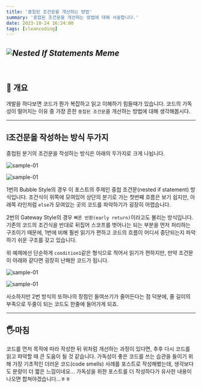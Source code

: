 ```yaml
---
title: '중첩된 조건문을 개선하는 방법'
summary: '중첩된 조건문을 개선하는 방법에 대해 서술합니다.'
date: 2023-10-24 16:24:00
tags: [cleancoding]
---
```


## _**![Nested If Statements Meme](/assets/posts/cleancoding/nested-if-statement/title.png)**_

<br />

## 🚩 개요

개발을 하다보면 코드가 뭔가 복잡하고 읽고 이해하기 힘들때가 있습니다.
코드의 가독성이 떨어지는 이유 중 가장 흔한 `중첩된 조건문`을 개선하는 방법에 대해 생각해봅시다.

---

## ❕조건문을 작성하는 방식 두가지

중첩된 분기의 조건문을 작성하는 방식은 아래의 두가지로 크게 나뉩니다.

<div className='flex flex-row gap-4'>

![sample-01](/assets/posts/cleancoding/nested-if-statement/sample_01.png)

![sample-01](/assets/posts/cleancoding/nested-if-statement/sample_02.png)

</div>

1번의 Bubble Style의 경우 이 포스트의 주제인 중첩 조건문(nested if statement) 방식입니다.
조건식이 위쪽에 모여있어 상단의 분기로 가는 첫번째 흐름은 보기 쉽지만, 아래쪽 라인처럼 `else`가 모여있는 곳의 코드를 파악하기가 굉장히
어렵습니다.

2번의 Gateway Style의 경우 `빠른 반환(early return)`이라고도 불리는 방식입니다.
기존의 코드의 조건식을 반대로 뒤집어 스코프를 벗어나는 되는 부분을 먼저 처리하는 구조이기 때문에,
1번에 비해 훨씬 읽기가 편하고 코드의 흐름이 어디서 중단되는지 파악하기 쉬운 구조를 갖고 있습니다.

위 예제에선 단순하게 `condition1`같은 형식으로 적어서 읽기가 편하지만, 만약 조건문이 아래와 같다면 굉장히 난해한 코드가 됩니다.

<div className='flex flex-row gap-4'>

![sample-01](/assets/posts/cleancoding/nested-if-statement/sample_03.png)

![sample-01](/assets/posts/cleancoding/nested-if-statement/sample_04.png)

</div>

사소하지만 2번 방식의 또하나의 장점인 들여쓰기가 줄어든다는 점 덕분에,
줄 길이의 부족으로 두줄이 되는 코드도 한줄에 들어가게 되죠.

---

## 🖐️마침

코드를 먼저 목적에 따라 작성한 뒤 위처럼 개선하는 과정이 있다면, 추후 다시 코드를 읽고 파악할 때 큰 도움이 될 것 같습니다.
가독성이 좋은 코드를 쓰는 습관을 들이기 위해 가장 기초적인 더러운 코드(code smells) 사례를 포스트로 작성해봤는데,
생각보다도 분량이 더 짧은 느낌이네요... 가독성을 위한 포스트를 더 작성하다가 유사한 내용이 나오면 합쳐야겠습니다...ㅎㅎ

<br />
